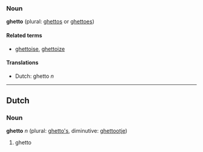 ===Noun===
'''ghetto''' (plural: [[ghettos]] or [[ghettoes]])

====Related terms====
*[[ghettoise]], [[ghettoize]]

====Translations====
*Dutch: ghetto ''n''

----
==Dutch==
===Noun===
'''ghetto''' ''n'' (plural: [[ghetto's]], diminutive: [[ghettootje]])

# ghetto